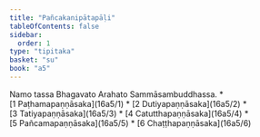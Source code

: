 ```yaml
---
title: "Pañcakanipātapāḷi"
tableOfContents: false
sidebar:
  order: 1
type: "tipitaka"
basket: "su"
book: "a5"
---
```


<Paragraph number="1" type="center" book="a5">
Namo tassa Bhagavato Arahato Sammāsambuddhassa.

</Paragraph>

<TableOfContents book="a5">
* [1 Paṭhamapaṇṇāsaka](16a5/1)
* [2 Dutiyapaṇṇāsaka](16a5/2)
* [3 Tatiyapaṇṇāsaka](16a5/3)
* [4 Catutthapaṇṇāsaka](16a5/4)
* [5 Pañcamapaṇṇāsaka](16a5/5)
* [6 Chaṭṭhapaṇṇāsaka](16a5/6)
</TableOfContents>
